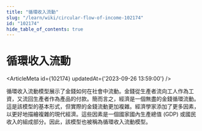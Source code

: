 ```yaml
---
title: "循環收入流動"
slug: "/learn/wiki/circular-flow-of-income-102174"
id: "102174"
hide_table_of_contents: true
---
```



# 循環收入流動

<ArticleMeta id={102174} updatedAt={'2023-09-26 13:59:00'} />
<div className='border-solid border-b border-t-0 my-4 border-[var(--ifm-color-gray-300)]' />

循環收入流動模型展示了金錢如何在社會中流動。金錢從生產者流向工人作為工資，又流回生產者作為產品的付款。簡而言之，經濟是一個無盡的金錢循環流動。這是該模型的基本形式，但實際的金錢流動更加複雜。經濟學家添加了更多因素，以更好地描繪複雜的現代經濟。這些因素是一個國家國內生產總值 (GDP) 或國民收入的組成部分。因此，該模型也被稱為循環收入流動模型。
